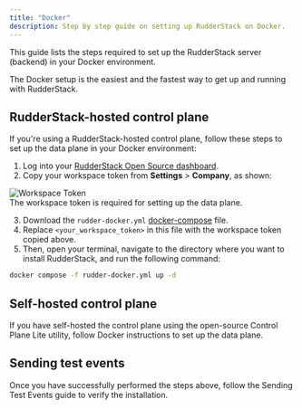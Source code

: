 ```yaml
---
title: "Docker"
description: Step by step guide on setting up RudderStack on Docker.
---
```


This guide lists the steps required to set up the RudderStack server (backend) in your Docker environment.

<div class="successBlock">
The Docker setup is the easiest and the fastest way to get up and running with RudderStack.
</div>

## RudderStack-hosted control plane

If you're using a RudderStack-hosted control plane, follow these steps to set up the data plane in your Docker environment:

1. Log into your [RudderStack Open Source dashboard](https://app.rudderstack.com/signup?type=opensource).
2. Copy your workspace token from **Settings** > **Company**, as shown:

<img src="../../../assets/rs-cloud/workspace-token.png" alt="Workspace Token" />

<div class="infoBlock">
The <Link to="/dashboard-guides/overview/#workspace-token">workspace token</Link> is required for setting up the data plane.
</div>

3. Download the `rudder-docker.yml` [docker-compose](https://raw.githubusercontent.com/rudderlabs/rudder-server/master/rudder-docker.yml) file.
4. Replace `<your_workspace_token>` in this file with the workspace token copied above.
5. Then, open your terminal, navigate to the directory where you want to install RudderStack, and run the following command:

```bash
docker compose -f rudder-docker.yml up -d
```

## Self-hosted control plane

If you have self-hosted the control plane using the open-source <Link to="/get-started/rudderstack-open-source/control-plane-lite/">Control Plane Lite</Link> utility, follow <Link to="//get-started/rudderstack-open-source/control-plane-lite/#docker">Docker instructions</Link> to set up the data plane.

## Sending test events

Once you have successfully performed the steps above, follow the <Link to="/get-started/rudderstack-open-source/sending-test-events/">Sending Test Events</Link> guide to verify the installation.